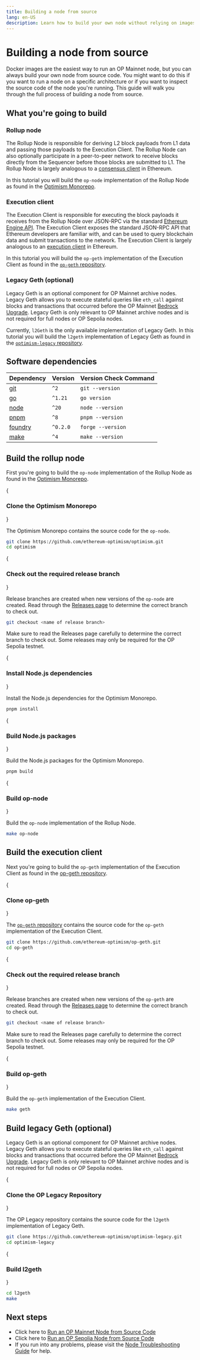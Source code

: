 ```yaml
---
title: Building a node from source
lang: en-US
description: Learn how to build your own node without relying on images from Optimism.
---
```



# Building a node from source

Docker images are the easiest way to run an OP Mainnet node, but you can always build your own node from source code.
You might want to do this if you want to run a node on a specific architecture or if you want to inspect the source code of the node you're running.
This guide will walk you through the full process of building a node from source.

## What you're going to build

### Rollup node

The Rollup Node is responsible for deriving L2 block payloads from L1 data and passing those payloads to the Execution Client.
The Rollup Node can also optionally participate in a peer-to-peer network to receive blocks directly from the Sequencer before those blocks are submitted to L1.
The Rollup Node is largely analogous to a [consensus client](https://ethereum.org/en/developers/docs/nodes-and-clients/#what-are-nodes-and-clients) in Ethereum.

In this tutorial you will build the `op-node` implementation of the Rollup Node as found in the [Optimism Monorepo](https://github.com/ethereum-optimism/optimism).

### Execution client

The Execution Client is responsible for executing the block payloads it receives from the Rollup Node over JSON-RPC via the standard [Ethereum Engine API](https://github.com/ethereum/execution-apis/blob/main/src/engine/common.md#engine-api----common-definitions).
The Execution Client exposes the standard JSON-RPC API that Ethereum developers are familiar with, and can be used to query blockchain data and submit transactions to the network.
The Execution Client is largely analogous to an [execution client](https://ethereum.org/en/developers/docs/nodes-and-clients/#what-are-nodes-and-clients) in Ethereum.

In this tutorial you will build the `op-geth` implementation of the Execution Client as found in the [`op-geth` repository](https://github.com/ethereum-optimism/op-geth).

### Legacy Geth (optional)

Legacy Geth is an optional component for OP Mainnet archive nodes.
Legacy Geth allows you to execute stateful queries like `eth_call` against blocks and transactions that occurred before the OP Mainnet [Bedrock Upgrade](https://web.archive.org/web/20230608050602/https://blog.oplabs.co/introducing-optimism-bedrock/).
Legacy Geth is only relevant to OP Mainnet archive nodes and is not required for full nodes or OP Sepolia nodes.

Currently, `l2Geth` is the only available implementation of Legacy Geth.
In this tutorial you will build the `l2geth` implementation of Legacy Geth as found in the [`optimism-legacy` repository](https://github.com/ethereum-optimism/optimism-legacy).

## Software dependencies

| Dependency                                                    | Version  | Version Check Command |
| ------------------------------------------------------------- | -------- | --------------------- |
| [git](https://git-scm.com/)                                   | `^2`     | `git --version`       |
| [go](https://go.dev/)                                         | `^1.21`  | `go version`          |
| [node](https://nodejs.org/en/)                                | `^20`    | `node --version`      |
| [pnpm](https://pnpm.io/installation)                          | `^8`     | `pnpm --version`      |
| [foundry](https://github.com/foundry-rs/foundry#installation) | `^0.2.0` | `forge --version`     |
| [make](https://linux.die.net/man/1/make)                      | `^4`     | `make --version`      |

## Build the rollup node

First you're going to build the `op-node` implementation of the Rollup Node as found in the [Optimism Monorepo](https://github.com/ethereum-optimism/optimism).


<Steps>

{<h3>Clone the Optimism Monorepo</h3>}

The Optimism Monorepo contains the source code for the `op-node`.

```bash
git clone https://github.com/ethereum-optimism/optimism.git
cd optimism
```

{<h3>Check out the required release branch</h3>}

Release branches are created when new versions of the `op-node` are created.
Read through the [Releases page](https://github.com/ethereum-optimism/optimism/releases) to determine the correct branch to check out.

```bash
git checkout <name of release branch>
```

<Callout>
Make sure to read the Releases page carefully to determine the correct branch to check out.
Some releases may only be required for the OP Sepolia testnet.
</Callout>

{<h3>Install Node.js dependencies</h3>}

Install the Node.js dependencies for the Optimism Monorepo.

```bash
pnpm install
```

{<h3>Build Node.js packages</h3>}

Build the Node.js packages for the Optimism Monorepo.

```bash
pnpm build
```

{<h3>Build op-node</h3>}

Build the `op-node` implementation of the Rollup Node.

```bash
make op-node
```

</Steps>

## Build the execution client

Next you're going to build the `op-geth` implementation of the Execution Client as found in the [op-geth repository](https://github.com/ethereum-optimism/op-geth).

<Steps>

{<h3>Clone op-geth</h3>}

The [`op-geth` repository](https://github.com/ethereum-optimism/op-geth) contains the source code for the `op-geth` implementation of the Execution Client.

```bash
git clone https://github.com/ethereum-optimism/op-geth.git
cd op-geth
```

{<h3>Check out the required release branch</h3>}


Release branches are created when new versions of the `op-geth` are created.
Read through the [Releases page](https://github.com/ethereum-optimism/op-geth/releases) to determine the correct branch to check out.

```bash
git checkout <name of release branch>
```

<Callout>
Make sure to read the Releases page carefully to determine the correct branch to check out.
Some releases may only be required for the OP Sepolia testnet.
</Callout>

{<h3>Build op-geth</h3>}

Build the `op-geth` implementation of the Execution Client.

```bash
make geth
```

</Steps>

## Build legacy Geth (optional)

Legacy Geth is an optional component for OP Mainnet archive nodes.
Legacy Geth allows you to execute stateful queries like `eth_call` against blocks and transactions that occurred before the OP Mainnet [Bedrock Upgrade](https://web.archive.org/web/20230608050602/https://blog.oplabs.co/introducing-optimism-bedrock/).
Legacy Geth is only relevant to OP Mainnet archive nodes and is not required for full nodes or OP Sepolia nodes.

<Steps>

{<h3>Clone the OP Legacy Repository</h3>}

The OP Legacy repository contains the source code for the `l2geth` implementation of Legacy Geth.

```bash
git clone https://github.com/ethereum-optimism/optimism-legacy.git
cd optimism-legacy
```

{<h3>Build l2geth</h3>}

```bash
cd l2geth
make
```

</Steps>

## Next steps

*   Click here to [Run an OP Mainnet Node from Source Code](mainnet)
*   Click here to [Run an OP Sepolia Node from Source Code](testnet)
*   If you run into any problems, please visit the [Node Troubleshooting Guide](/operators/chain-operators/management/troubleshooting) for help.
